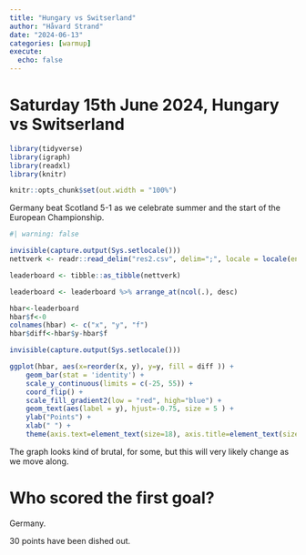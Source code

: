 ```yaml
---
title: "Hungary vs Switserland"
author: "Håvard Strand"
date: "2024-06-13"
categories: [warmup]
execute:
  echo: false
---
```


# Saturday 15th June 2024, Hungary vs Switserland

```r

library(tidyverse)
library(igraph)
library(readxl)
library(knitr)

knitr::opts_chunk$set(out.width = "100%")

```

Germany beat Scotland 5-1 as we celebrate summer and the start of the European Championship. 

```r
#| warning: false

invisible(capture.output(Sys.setlocale()))
nettverk <- readr::read_delim("res2.csv", delim=";", locale = locale(encoding = "UTF-8"))

leaderboard <- tibble::as_tibble(nettverk)

leaderboard <- leaderboard %>% arrange_at(ncol(.), desc)

hbar<-leaderboard 
hbar$f<-0
colnames(hbar) <- c("x", "y", "f")
hbar$diff<-hbar$y-hbar$f

invisible(capture.output(Sys.setlocale()))

ggplot(hbar, aes(x=reorder(x, y), y=y, fill = diff )) + 
    geom_bar(stat = 'identity') + 
    scale_y_continuous(limits = c(-25, 55)) +
    coord_flip() + 
    scale_fill_gradient2(low = "red", high="blue") +
    geom_text(aes(label = y), hjust=-0.75, size = 5 ) + 
    ylab("Points") +
    xlab(" ") +
    theme(axis.text=element_text(size=18), axis.title=element_text(size=18,face="bold"))

```
The graph looks kind of brutal, for some, but this will very likely change as we move along.


# Who scored the first goal?

Germany.

30 points have been dished out. 




